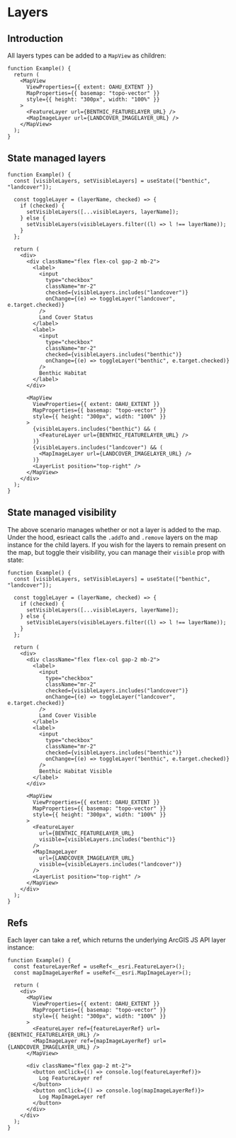 # Layers

## Introduction

All layers types can be added to a `MapView` as children:

```tsx live
function Example() {
  return (
    <MapView
      ViewProperties={{ extent: OAHU_EXTENT }}
      MapProperties={{ basemap: "topo-vector" }}
      style={{ height: "300px", width: "100%" }}
    >
      <FeatureLayer url={BENTHIC_FEATURELAYER_URL} />
      <MapImageLayer url={LANDCOVER_IMAGELAYER_URL} />
    </MapView>
  );
}
```

## State managed layers

```tsx live
function Example() {
  const [visibleLayers, setVisibleLayers] = useState(["benthic", "landcover"]);

  const toggleLayer = (layerName, checked) => {
    if (checked) {
      setVisibleLayers([...visibleLayers, layerName]);
    } else {
      setVisibleLayers(visibleLayers.filter((l) => l !== layerName));
    }
  };

  return (
    <div>
      <div className="flex flex-col gap-2 mb-2">
        <label>
          <input
            type="checkbox"
            className="mr-2"
            checked={visibleLayers.includes("landcover")}
            onChange={(e) => toggleLayer("landcover", e.target.checked)}
          />
          Land Cover Status
        </label>
        <label>
          <input
            type="checkbox"
            className="mr-2"
            checked={visibleLayers.includes("benthic")}
            onChange={(e) => toggleLayer("benthic", e.target.checked)}
          />
          Benthic Habitat
        </label>
      </div>

      <MapView
        ViewProperties={{ extent: OAHU_EXTENT }}
        MapProperties={{ basemap: "topo-vector" }}
        style={{ height: "300px", width: "100%" }}
      >
        {visibleLayers.includes("benthic") && (
          <FeatureLayer url={BENTHIC_FEATURELAYER_URL} />
        )}
        {visibleLayers.includes("landcover") && (
          <MapImageLayer url={LANDCOVER_IMAGELAYER_URL} />
        )}
        <LayerList position="top-right" />
      </MapView>
    </div>
  );
}
```

## State managed visibility

The above scenario manages whether or not a layer is added to the map. Under the hood, esrieact calls the `.addTo` and `.remove` layers on the map instance for the child layers. If you wish for the layers to remain present on the map, but toggle their visibility, you can manage their `visible` prop with state:

```tsx live
function Example() {
  const [visibleLayers, setVisibleLayers] = useState(["benthic", "landcover"]);

  const toggleLayer = (layerName, checked) => {
    if (checked) {
      setVisibleLayers([...visibleLayers, layerName]);
    } else {
      setVisibleLayers(visibleLayers.filter((l) => l !== layerName));
    }
  };

  return (
    <div>
      <div className="flex flex-col gap-2 mb-2">
        <label>
          <input
            type="checkbox"
            className="mr-2"
            checked={visibleLayers.includes("landcover")}
            onChange={(e) => toggleLayer("landcover", e.target.checked)}
          />
          Land Cover Visible
        </label>
        <label>
          <input
            type="checkbox"
            className="mr-2"
            checked={visibleLayers.includes("benthic")}
            onChange={(e) => toggleLayer("benthic", e.target.checked)}
          />
          Benthic Habitat Visible
        </label>
      </div>

      <MapView
        ViewProperties={{ extent: OAHU_EXTENT }}
        MapProperties={{ basemap: "topo-vector" }}
        style={{ height: "300px", width: "100%" }}
      >
        <FeatureLayer
          url={BENTHIC_FEATURELAYER_URL}
          visible={visibleLayers.includes("benthic")}
        />
        <MapImageLayer
          url={LANDCOVER_IMAGELAYER_URL}
          visible={visibleLayers.includes("landcover")}
        />
        <LayerList position="top-right" />
      </MapView>
    </div>
  );
}
```

## Refs

Each layer can take a ref, which returns the underlying ArcGIS JS API layer instance:

```tsx live
function Example() {
  const featureLayerRef = useRef<__esri.FeatureLayer>();
  const mapImageLayerRef = useRef<__esri.MapImageLayer>();

  return (
    <div>
      <MapView
        ViewProperties={{ extent: OAHU_EXTENT }}
        MapProperties={{ basemap: "topo-vector" }}
        style={{ height: "300px", width: "100%" }}
      >
        <FeatureLayer ref={featureLayerRef} url={BENTHIC_FEATURELAYER_URL} />
        <MapImageLayer ref={mapImageLayerRef} url={LANDCOVER_IMAGELAYER_URL} />
      </MapView>

      <div className="flex gap-2 mt-2">
        <button onClick={() => console.log(featureLayerRef)}>
          Log FeatureLayer ref
        </button>
        <button onClick={() => console.log(mapImageLayerRef)}>
          Log MapImageLayer ref
        </button>
      </div>
    </div>
  );
}
```
